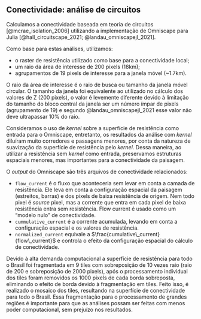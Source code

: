 ## Conectividade: análise de circuitos

Calculamos a conectividade baseada em teoria de circuitos [@mcrae_isolation_2006] utilizando a implementação de Omniscape para Julia [@hall_circuitscape_2021; @landau_omniscapejl_2021].

Como base para estas análises, utilizamos:

+ o raster de resistência utilizado como base para a conectividade local;
+ um raio da área de interesse de 200 pixels (18km);
+ agrupamentos de 19 pixels de interesse para a janela móvel (~1.7km).

O raio da área de interesse é o raio de busca ou tamanho da janela móvel circular. O tamanho da janela foi equivalente ao utilizado no cálculo dos  valores de Z (200 pixels), o valor é levemente diferente devido à limitação do tamanho do bloco central da janela ser um número ímpar de pixels (agrupamento de 19) e segundo @landau_omniscapejl_2021 esse valor não deve ultrapassar 10% do raio.

Consideramos o uso de _kernel_ sobre a superfície de resistência como entrada para o Omniscape, entretanto, os resultados da análise com _kernel_ diluíram muito corredores e passagens menores, por conta da natureza de suavização da superfície de resistência pelo _kernel_. Dessa maneira, ao utilizar a resistência sem _kernel_ como entrada, preservamos estruturas espaciais menores, mas importantes para a conectividade da paisagem.

O _output_ do Omniscape são três arquivos de conectividade relacionados:

+ `flow_current` é o fluxo que aconteceria sem levar em conta a camada de resistência. Ele leva em conta a configuração espacial da paisagem (estreitos, barras) e dos pixels de baixa resistência de origem. Nem todo pixel é _source_ pixel, mas a corrente que entra em cada pixel de baixa resistência entra sem resistência. Flow current é usado como um "modelo nulo" de conectividade.
+ `cummulative_current` é a corrente acumulada, levando em conta a configuração espacial e os valores de resistência.
+ `normalized_current` equivale a $\frac{cumulative\_current}{flow\_current}$
e controla o efeito da configuração espacial do cálculo de conectividade.

Devido à alta demanda computacional a superfície de resistência para todo o Brasil foi fragmentada em 9 tiles com sobreposição de 10 vezes raio (raio de 200 e sobreposição de 2000 pixels), após o processamento individual dos tiles foram removidos os 1000 pixels de cada borda sobreposta, eliminando o efeito de borda devido à fragmentação em tiles. Feito isso, é realizado o mosaico dos tiles, resultando na superfície de conectividade para todo o Brasil. Essa fragmentação para o processamento de grandes regiões é importante para que as análises possam ser feitas com menos poder computacional, sem prejuízo nos resultados.

